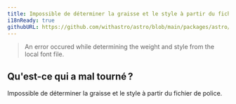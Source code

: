```yaml
---
title: Impossible de déterminer la graisse et le style à partir du fichier de police.
i18nReady: true
githubURL: https://github.com/withastro/astro/blob/main/packages/astro/src/core/errors/errors-data.ts
---
```


> An error occured while determining the weight and style from the local font file.

## Qu'est-ce qui a mal tourné ?
Impossible de déterminer la graisse et le style à partir du fichier de police.
